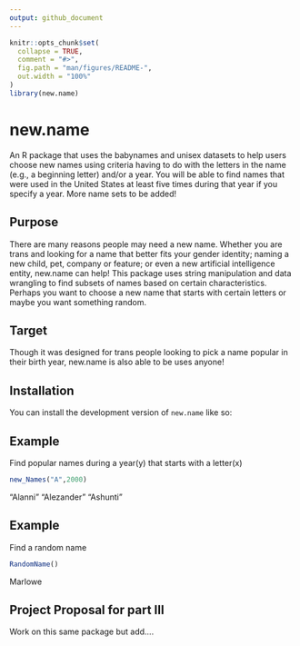 ```yaml
---
output: github_document
---
```

```r
knitr::opts_chunk$set(
  collapse = TRUE,
  comment = "#>",
  fig.path = "man/figures/README-",
  out.width = "100%"
)
library(new.name)
```
# new.name

An R package that uses the babynames and unisex datasets to help users choose new names using criteria having to do with the letters in the name (e.g., a beginning letter) and/or a year. You will be able to find names that were used in the United States at least five times during that year if you specify a year. More name sets to be added!


## Purpose

There are many reasons people may need a new name. Whether you are trans and looking for a name that better fits your gender identity; naming a new child, pet, company or feature; or even a new artificial intelligence entity, new.name can help! This package uses string manipulation and data wrangling to find subsets of names based on certain characteristics. 
Perhaps you want to choose a new name that starts with certain letters or maybe you want something random. 


## Target

Though it was designed for trans people looking to pick a name popular in their birth year, new.name is also able to be uses anyone!


## Installation

You can install the development version of `new.name` like so:


## Example

Find popular names during a year(y) that starts with a letter(x)

```r
new_Names("A",2000)
```
"Alanni"    "Alezander" "Ashunti"


## Example 

Find a random name

```r
RandomName()
```
Marlowe

## Project Proposal for part III

Work on this same package but add....
